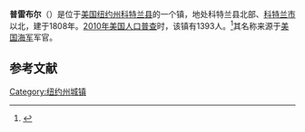 {{Infobox settlement
|official_name            = 普雷布尔
|settlement_type          = 镇
|nickname                 = 
|motto                    =

<!-- Images -->
|image_skyline            = 
|imagesize                = 
|image_caption            = 
|image_flag               = 
|image_seal               =

<!-- Maps -->
|pushpin_map              = New York
|pushpin_label            = 普雷布尔
|pushpin_label_position   = <!-- the position of the pushpin label: left, right, top, bottom, none -->
|pushpin_map_caption      =
|pushpin_mapsize          =
|image_map                = 
|mapsize                  = 
|map_caption              = 
|image_map1               = 
|mapsize1                 = 
|map_caption1             =

<!-- Location -->
|coordinates_region       = US-NY
|subdivision_type         = [[国家|国家]]
|subdivision_name         = [[美国|美国]]
|subdivision_type1        = [[美国行政区划|州]]
|subdivision_name1        = [[纽约州|纽约州]]
|subdivision_type2        = [[纽约州行政区划|县]]
|subdivision_name2        = [[科特兰县_(纽约州)|科特兰县]]
|government_footnotes     = 
|government_type          =
|established_title        = 
|established_date         =

<!-- Area -->
|unit_pref                = Imperial
|area_footnotes           = 
|area_magnitude           = 
|area_total_km2           = 71.4
|area_land_km2            = 69.5
|area_water_km2           = 1.9
|area_total_sq_mi         = 
|area_land_sq_mi          = 
|area_water_sq_mi         = 

<!-- Population -->
|population_as_of         = [[2010年美国人口普查|2010]]
|population_footnotes     = 
|population_total         = 1393
|population_density_km2   = 20.0
|population_density_sq_mi =

<!-- General information -->
|timezone                 = [[美国东部时间|EST]]
|utc_offset               = -5
|timezone_DST             = EDT
|utc_offset_DST           = -4
|elevation_footnotes      = 
|elevation_m              = 360
|elevation_ft             = 1181
|latd = 42 |latm = 44 |lats = 52 |latNS = N
|longd = 76 |longm = 8 |longs = 19 |longEW = W

<!-- Area/postal codes & others -->
|postal_code_type         = [[美国邮政编码|邮政编码]]
|postal_code              = 13141
|area_code                = [[美国电话区号607|607]]
|website                  = {{URL|preble-ny.org}}
|footnotes                = 
}}
'''普雷布尔'''（{{lang-en|Preble}}）是位于[[美国|美国]][[纽约州|纽约州]][[科特兰县_(纽约州)|科特兰县]]的一个镇，地处科特兰县北部、[[科特兰市|科特兰市]]以北，建于1808年。[[2010年美国人口普查|2010年美国人口普查]]时，该镇有1393人。<ref name>{{cite web|url=http://factfinder2.census.gov|publisher=[[United_States_Census_Bureau|United States Census Bureau]]|title=American FactFinder|access-date=2021-12-25|archive-date=2013-09-11|archive-url=https://web.archive.org/web/20130911234518/http://factfinder2.census.gov/|dead-url=no}}</ref>其名称来源于[[美国海军|美国海军]]军官{{le|爱德华·普雷布尔|Edward Preble}}。

== 参考文献 ==
{{reflist}}

{{NY-stub}}
[[Category:纽约州城镇|Category:纽约州城镇]]